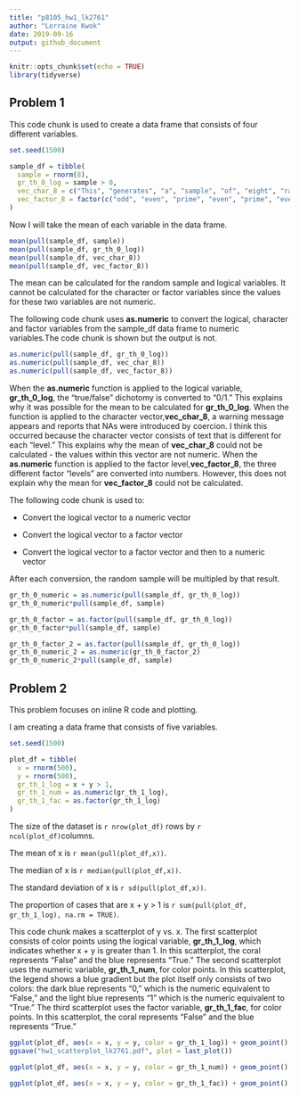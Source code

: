 ```yaml
---
title: "p8105_hw1_lk2761"
author: "Lorraine Kwok" 
date: 2019-09-16
output: github_document
---
```


```r
knitr::opts_chunk$set(echo = TRUE)
library(tidyverse)
```

## Problem 1

This code chunk is used to create a data frame that consists of four different variables.

```r
set.seed(1500)

sample_df = tibble(
  sample = rnorm(8),
  gr_th_0_log = sample > 0, 
  vec_char_8 = c("This", "generates", "a", "sample", "of", "eight", "random", "numbers"),
  vec_factor_8 = factor(c("odd", "even", "prime", "even", "prime", "even", "odd", "even"))
)
```

Now I will take the mean of each variable in the data frame. 

```r
mean(pull(sample_df, sample))
mean(pull(sample_df, gr_th_0_log)) 
mean(pull(sample_df, vec_char_8))
mean(pull(sample_df, vec_factor_8))
```

The mean can be calculated for the random sample and logical variables. It cannot be calculated for the character or factor variables since the values for these two variables are not numeric. 

The following code chunk uses **as.numeric** to convert the logical, character and factor variables from the sample_df data frame to numeric variables.The code chunk is shown but the output is not.  

```r
as.numeric(pull(sample_df, gr_th_0_log))
as.numeric(pull(sample_df, vec_char_8))
as.numeric(pull(sample_df, vec_factor_8))
```

When the **as.numeric** function is applied to the logical variable, **gr_th_0_log**, the "true/false" dichotomy is converted to "0/1." This explains why it was possible for the mean to be calculated for **gr_th_0_log**. When the function is applied to the character vector,**vec_char_8**, a warning message appears and reports that NAs were introduced by coercion. I think this occurred because the character vector consists of text that is different for each "level." This explains why the mean of **vec_char_8** could not be calculated - the values within this vector are not numeric. When the **as.numeric** function is applied to the factor level,**vec_factor_8**, the three different factor "levels" are converted into numbers. However, this does not explain why the mean for **vec_factor_8** could not be calculated. 

The following code chunk is used to: 

  * Convert the logical vector to a numeric vector
  
  * Convert the logical vector to a factor vector
  
  * Convert the logical vector to a factor vector and then to a numeric vector

After each conversion, the random sample will be multipled by that result. 

```r
gr_th_0_numeric = as.numeric(pull(sample_df, gr_th_0_log))
gr_th_0_numeric*pull(sample_df, sample)

gr_th_0_factor = as.factor(pull(sample_df, gr_th_0_log))
gr_th_0_factor*pull(sample_df, sample)

gr_th_0_factor_2 = as.factor(pull(sample_df, gr_th_0_log))
gr_th_0_numeric_2 = as.numeric(gr_th_0_factor_2)
gr_th_0_numeric_2*pull(sample_df, sample)
```

## Problem 2

This problem focuses on inline R code and plotting. 

I am creating a data frame that consists of five variables. 

```r
set.seed(1500)

plot_df = tibble(
  x = rnorm(500),
  y = rnorm(500),
  gr_th_1_log = x + y > 1,
  gr_th_1_num = as.numeric(gr_th_1_log),
  gr_th_1_fac = as.factor(gr_th_1_log)
)
```

The size of the dataset is `r nrow(plot_df)` rows by `r ncol(plot_df)`columns.

The mean of x is `r mean(pull(plot_df,x))`.

The median of x is `r median(pull(plot_df,x))`.

The standard deviation of x is `r sd(pull(plot_df,x))`.

The proportion of cases that are x + y > 1 is `r sum(pull(plot_df, gr_th_1_log), na.rm = TRUE)`.

This code chunk makes a scatterplot of y vs. x. The first scatterplot consists of color points using the logical variable, **gr_th_1_log**, which indicates whether x + y is greater than 1. In this scatterplot, the coral represents "False" and the blue represents "True." The second scatterplot uses the numeric variable, **gr_th_1_num**, for color points. In this scatterplot, the legend shows a blue gradient but the plot itself only consists of two colors: the dark blue represents "0," which is the numeric equivalent to "False," and the light blue represents "1" which is the numeric equivalent to "True." The third scatterplot uses the factor variable, **gr_th_1_fac**, for color points. In this scatterplot, the coral represents "False" and the blue represents "True." 

```r
ggplot(plot_df, aes(x = x, y = y, color = gr_th_1_log)) + geom_point()
ggsave("hw1_scatterplot_lk2761.pdf", plot = last_plot())

ggplot(plot_df, aes(x = x, y = y, color = gr_th_1_num)) + geom_point()

ggplot(plot_df, aes(x = x, y = y, color = gr_th_1_fac)) + geom_point()
```

